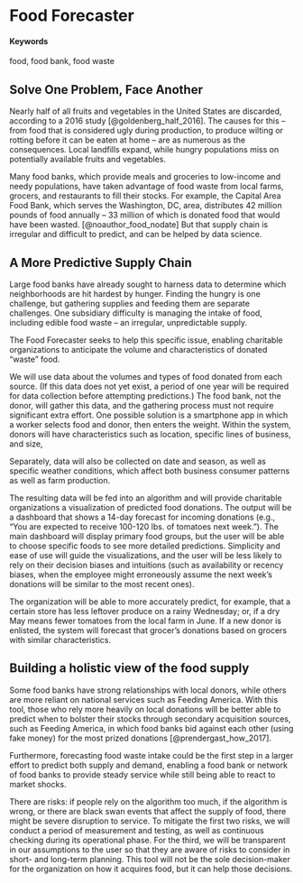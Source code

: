# Food Forecaster {#food-banks-forecast-intake}

#### Keywords {-}

food, food bank, food waste

## Solve One Problem, Face Another

Nearly half of all fruits and vegetables in the United States are discarded, according to a 2016 study [@goldenberg_half_2016]. The causes for this – from food that is considered ugly during production, to produce wilting or rotting before it can be eaten at home – are as numerous as the consequences. Local landfills expand, while hungry populations miss on potentially available fruits and vegetables.

Many food banks, which provide meals and groceries to low-income and needy populations, have taken advantage of food waste from local farms, grocers, and restaurants to fill their stocks. For example, the Capital Area Food Bank, which serves the Washington, DC, area, distributes 42 million pounds of food annually – 33 million of which is donated food that would have been wasted. [@noauthor_food_nodate] But that supply chain is irregular and difficult to predict, and can be helped by data science.

## A More Predictive Supply Chain

Large food banks have already sought to harness data to determine which neighborhoods are hit hardest by hunger. Finding the hungry is one challenge, but gathering supplies and feeding them are separate challenges. One subsidiary difficulty is managing the intake of food, including edible food waste – an irregular, unpredictable supply. 

The Food Forecaster seeks to help this specific issue, enabling charitable organizations to anticipate the volume and characteristics of donated “waste” food.

We will use data about the volumes and types of food donated from each source. (If this data does not yet exist, a period of one year will be required for data collection before attempting predictions.) The food bank, not the donor, will gather this data, and the gathering process must not require significant extra effort. One possible solution is a smartphone app in which a worker selects food and donor, then enters the weight. Within the system, donors will have characteristics such as location, specific lines of business, and size,

Separately, data will also be collected on date and season, as well as specific weather conditions, which affect both business consumer patterns as well as farm production. 

The resulting data will be fed into an algorithm and will provide charitable organizations a visualization of predicted food donations. The output will be a dashboard that shows a 14-day forecast for incoming donations (e.g., “You are expected to receive 100-120 lbs. of tomatoes next week.”). The main dashboard will display primary food groups, but the user will be able to choose specific foods to see more detailed predictions. Simplicity and ease of use will guide the visualizations, and the user will be less likely to rely on their decision biases and intuitions (such as availability or recency biases, when the employee might erroneously assume the next week's donations will be similar to the most recent ones).

The organization will be able to more accurately predict, for example, that a certain store has less leftover produce on a rainy Wednesday; or, if a dry May means fewer tomatoes from the local farm in June. If a new donor is enlisted, the system will forecast that grocer’s donations based on grocers with similar characteristics. 

## Building a holistic view of the food supply

Some food banks have strong relationships with local donors, while others are more reliant on national services such as Feeding America. With this tool, those who rely more heavily on local donations will be better able to predict when to bolster their stocks through secondary acquisition sources, such as Feeding America, in which food banks bid against each other (using fake money) for the most prized donations [@prendergast_how_2017].

Furthermore, forecasting food waste intake could be the first step in a larger effort to predict both supply and demand, enabling a food bank or network of food banks to provide steady service while still being able to react to market shocks.

There are risks: if people rely on the algorithm too much, if the algorithm is wrong, or there are black swan events that affect the supply of food, there might be severe disruption to service. To mitigate the first two risks, we will conduct a period of measurement and testing, as well as continuous checking during its operational phase. For the third, we will be transparent in our assumptions to the user so that they are aware of risks to consider in short- and long-term planning. This tool will not be the sole decision-maker for the organization on how it acquires food, but it can help those decisions.
